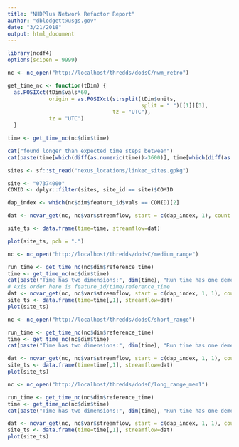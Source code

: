 ```yaml
---
title: "NHDPlus Network Refactor Report"
author: "dblodgett@usgs.gov"
date: "3/21/2018"
output: html_document
---
```


```r
library(ncdf4)
options(scipen = 9999)
```
```r
nc <- nc_open("http://localhost/thredds/dodsC/nwm_retro")

get_time_nc <- function(tDim) {
  as.POSIXct(tDim$vals*60, 
             origin = as.POSIXct(strsplit(tDim$units,
                                          split = " ")[[1]][3], 
                                 tz = "UTC"),
             tz = "UTC")
  }

time <- get_time_nc(nc$dim$time)

cat("found longer than expected time steps between")
cat(paste(time[which(diff(as.numeric(time))>3600)], time[which(diff(as.numeric(time))>3600)+1], "\n"))

```
```r
sites <- sf::st_read("nexus_locations/linked_sites.gpkg")

site <- "07374000"
COMID <- dplyr::filter(sites, site_id == site)$COMID

dap_index <- which(nc$dim$feature_id$vals == COMID)[2]

dat <- ncvar_get(nc, nc$var$streamflow, start = c(dap_index, 1), count = c(1, -1))

site_ts <- data.frame(time=time, streamflow=dat)

plot(site_ts, pch = ".")
```

```r
nc <- nc_open("http://localhost/thredds/dodsC/medium_range")

run_time <- get_time_nc(nc$dim$reference_time)
time <- get_time_nc(nc$dim$time)
cat(paste("Time has two dimensions:", dim(time), "Run time has one demention:", dim(run_time)))
# Axis order here is feature_id/time/reference_time
dat <- ncvar_get(nc, nc$var$streamflow, start = c(dap_index, 1, 1), count = c(1, -1, 1))
site_ts <- data.frame(time=time[,1], streamflow=dat)
plot(site_ts)
```

```r
nc <- nc_open("http://localhost/thredds/dodsC/short_range")

run_time <- get_time_nc(nc$dim$reference_time)
time <- get_time_nc(nc$dim$time)
cat(paste("Time has two dimensions:", dim(time), "Run time has one demention:", dim(run_time)))

dat <- ncvar_get(nc, nc$var$streamflow, start = c(dap_index, 1, 1), count = c(1, -1, 1))
site_ts <- data.frame(time=time[,1], streamflow=dat)
plot(site_ts)
```

```r
nc <- nc_open("http://localhost/thredds/dodsC/long_range_mem1")

run_time <- get_time_nc(nc$dim$reference_time)
time <- get_time_nc(nc$dim$time)
cat(paste("Time has two dimensions:", dim(time), "Run time has one demention:", dim(run_time)))

dat <- ncvar_get(nc, nc$var$streamflow, start = c(dap_index, 1, 1), count = c(1, -1, 1))
site_ts <- data.frame(time=time[,1], streamflow=dat)
plot(site_ts)
```
